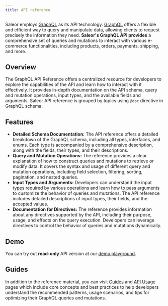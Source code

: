```yaml
---
title: API reference
---
```


Saleor employs [GraphQL](https://graphql.org/) as its API technology. [GraphQL](https://graphql.org/) offers a flexible and efficient way to query and manipulate data, allowing clients to request precisely the information they need. **Saleor's GraphQL API provides** a comprehensive set of queries and mutations to interact with various e-commerce functionalities, including products, orders, payments, shipping, and more.

## Overview

The GraphQL API Reference offers a centralized resource for developers to explore the capabilities of the API and learn how to interact with it effectively. It provides in-depth documentation on the API schema, query and mutation operations, input types, and the available fields and arguments. Saleor API reference is grouped by topics using `@doc` directive in GraphQL schema.

## Features

- **Detailed Schema Documentation:** The API reference offers a detailed breakdown of the GraphQL schema, including all types, interfaces, and enums. Each type is accompanied by a comprehensive description, along with the fields, their types, and their descriptions.
- **Query and Mutation Operations:** The reference provides a clear explanation of how to construct queries and mutations to retrieve or modify data. It covers the syntax and usage of different query and mutation operations, including field selection, filtering, sorting, pagination, and nested queries.
- **Input Types and Arguments:** Developers can understand the input types required by various operations and learn how to pass arguments to customize the behavior of queries and mutations. The API reference includes detailed descriptions of input types, their fields, and the accepted values.
- **Documentation for Directives:** The reference provides information about any directives supported by the API, including their purpose, usage, and effects on the query execution. Developers can leverage directives to control the behavior of queries and mutations dynamically.

## Demo

You can try out **read-only** API version at our [demo playground](https://demo.saleor.io/graphql/).

## Guides

In addition to the reference material, you can visit [Guides](../developer/channels/overview) and [API Usage](../api-usage/authentication) pages which include core concepts and best practices to help developers understand the recommended patterns, usage scenarios, and tips for optimizing their GraphQL queries and mutations.
